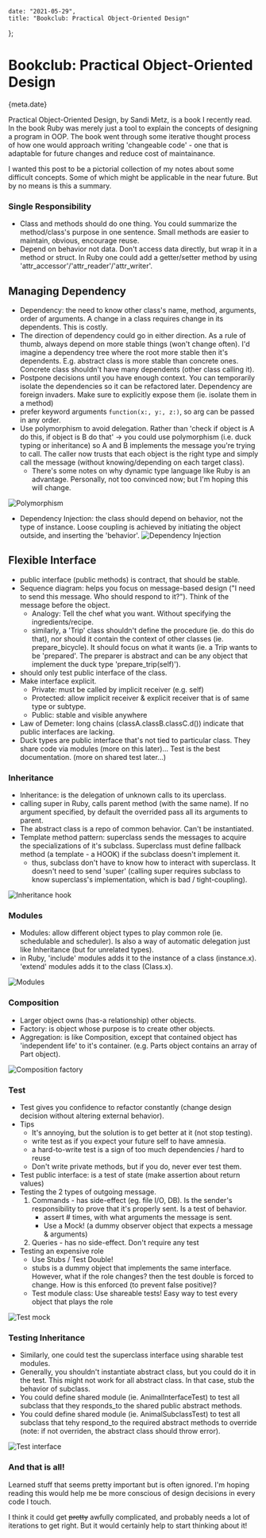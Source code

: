 
    date: "2021-05-29",
    title: "Bookclub: Practical Object-Oriented Design"
};


# Bookclub: Practical Object-Oriented Design

<Time>{meta.date}</Time>

Practical Object-Oriented Design, by Sandi Metz, is a book I recently read. In the book Ruby was merely just a tool to explain the concepts of designing a program in OOP. The book went through some iterative thought process of how one would approach writing 'changeable code' - one that is adaptable for future changes and reduce cost of maintainance.

I wanted this post to be a pictorial collection of my notes about some difficult concepts. Some of which might be applicable in the near future. But by no means is this a summary.

### Single Responsibility
- Class and methods should do one thing. You could summarize the method/class's purpose in one sentence. Small methods are easier to maintain, obvious, encourage reuse.
- Depend on behavior not data. Don't access data directly, but wrap it in a method or struct. In Ruby one could add a getter/setter method by using 'attr_accessor'/'attr_reader'/'attr_writer'.

## Managing Dependency
- Dependency: the need to know other class's name, method, arguments, order of arguments. A change in a class requires change in its dependents. This is costly.
- The direction of dependency could go in either direction. As a rule of thumb, always depend on more stable things (won't change often). I'd imagine a dependency tree where the root more stable then it's dependents. E.g. abstract class is more stable than concrete ones. Concrete class shouldn't have many dependents (other class calling it).
- Postpone decisions until you have enough context. You can temporarily isolate the dependencies so it can be refactored later. Dependency are foreign invaders. Make sure to explicitly expose them (ie. isolate them in a method)
- prefer keyword arguments `function(x:, y:, z:)`, so arg can be passed in any order.
- Use polymorphism to avoid delegation. Rather than 'check if object is A do this, if object is B do that' -> you could use polymorphism (i.e. duck typing or inheritance) so A and B implements the message you're trying to call. The caller now trusts that each object is the right type and simply call the message (without knowing/depending on each target class).
    - There's some notes on why dynamic type language like Ruby is an advantage. Personally, not too convinced now; but I'm hoping this will change.

![Polymorphism](/static/blogAssets/book-POOD/polymorphism.png)
- Dependency Injection: the class should depend on behavior, not the type of instance. Loose coupling is achieved by initiating the object outside, and inserting the 'behavior'.
![Dependency Injection](/static/blogAssets/book-POOD/dependencyInjection.png)

## Flexible Interface
- public interface (public methods) is contract, that should be stable.
- Sequence diagram: helps you focus on message-based design ("I need to send this message. Who should respond to it?"). Think of the message before the object.
    - Analogy: Tell the chef what you want. Without specifying the ingredients/recipe.
    - similarly, a 'Trip' class shouldn't define the procedure (ie. do this do that), nor should it contain the context of other classes (ie. prepare_bicycle). It should focus on what it wants (ie. a Trip wants to be 'prepared'. The preparer is abstract and can be any object that implement the duck type 'prepare_trip(self)').
- should only test public interface of the class.
- Make interface explicit.
    - Private: must be called by implicit receiver (e.g. self)
    - Protected: allow implicit receiver & explicit receiver that is of same type or subtype.
    - Public: stable and visible anywhere
- Law of Demeter: long chains (classA.classB.classC.d()) indicate that public interfaces are lacking.
- Duck types are public interface that's not tied to particular class. They share code via modules (more on this later)... Test is the best documentation. (more on shared test later...)

### Inheritance
- Inheritance: is the delegation of unknown calls to its uperclass.
- calling super in Ruby, calls parent method (with the same name). If no argument specified, by default the overrided pass all its arguments to parent.
- The abstract class is a repo of common behavior. Can't be instantiated.
- Template method pattern: superclass sends the messages to acquire the specializations of it's subclass. Superclass must define fallback method (a template - a HOOK) if the subclass doesn't implement it.
  - thus, subclass don't have to know how to interact with superclass. It doesn't need to send 'super' (calling super requires subclass to know superclass's implementation, which is bad / tight-coupling).

![Inheritance hook](/static/blogAssets/book-POOD/inheritance_hook.png)

### Modules
- Modules: allow different object types to play common role (ie. schedulable and scheduler). Is also a way of automatic delegation just like Inheritance (but for unrelated types).
- in Ruby, 'include' modules adds it to the instance of a class (instance.x). 'extend' modules adds it to the class (Class.x).

![Modules](/static/blogAssets/book-POOD/modules.png)

### Composition
- Larger object owns (has-a relationship) other objects.
- Factory: is object whose purpose is to create other objects.
- Aggregation: is like Composition, except that contained object has 'independent life' to it's container. (e.g. Parts object contains an array of Part object).

![Composition factory](/static/blogAssets/book-POOD/composition_factory.png)

### Test
- Test gives you confidence to refactor constantly (change design decision without altering external behavior).
- Tips
  - It's annoying, but the solution is to get better at it (not stop testing).
  - write test as if you expect your future self to have amnesia.
  - a hard-to-write test is a sign of too much dependencies / hard to reuse
  - Don't write private methods, but if you do, never ever test them.
- Test public interface: is a test of state (make assertion about return values)
- Testing the 2 types of outgoing message.
  1. Commands - has side-effect (eg. file I/O, DB). Is the sender's responsibility to prove that it's properly sent. Is a test of behavior.
      - assert # times, with what arguments the message is sent.
      - Use a Mock! (a dummy observer object that expects a message & arguments)
  2. Queries - has no side-effect. Don't require any test
- Testing an expensive role
  - Use Stubs / Test Double!
  - stubs is a dummy object that implements the same interface. However, what if the role changes? then the test double is forced to change. How is this enforced (to prevent false positive)? 
  - Test module class: Use shareable tests! Easy way to test every object that plays the role

![Test mock](/static/blogAssets/book-POOD/testMock.png)

### Testing Inheritance
- Similarly, one could test the superclass interface using sharable test modules.
- Generally, you shouldn't instantiate abstract class, but you could do it in the test. This might not work for all abstract class. In that case, stub the behavior of subclass.
- You could define shared module (ie. AnimalInterfaceTest) to test all subclass that they responds_to the shared public abstract methods.
- You could define shared module (ie. AnimalSubclassTest) to test all subclass that tehy respond_to the required abstract methods to override (note: if not overriden, the abstract class should throw error).

![Test interface](/static/blogAssets/book-POOD/testInterface.png)

### And that is all!

Learned stuff that seems pretty important but is often ignored. I'm hoping reading this would help me be more conscious of design decisions in every code I touch.

I think it could get ~~pretty~~ awfully complicated, and probably needs a lot of iterations to get right. But it would certainly help to start thinking about it!



